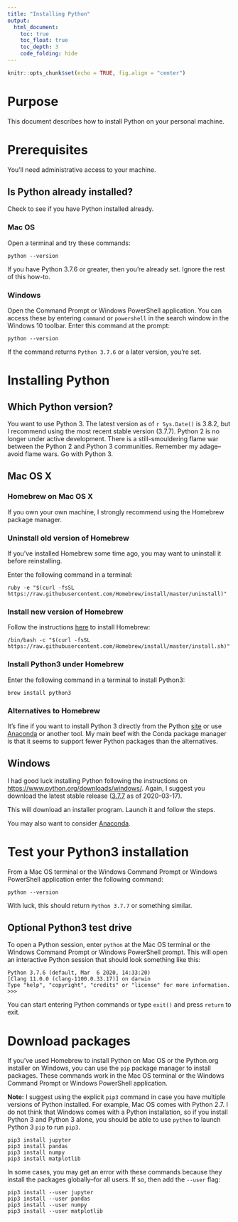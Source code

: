 ```yaml
---
title: "Installing Python"
output:
  html_document:
    toc: true
    toc_float: true
    toc_depth: 3
    code_folding: hide
---
```


```r
knitr::opts_chunk$set(echo = TRUE, fig.align = "center")
```

# Purpose

This document describes how to install Python on your personal machine.

# Prerequisites

You'll need administrative access to your machine.

## Is Python already installed?

Check to see if you have Python installed already.

### Mac OS

Open a terminal and try these commands:

```
python --version
```

If you have Python 3.7.6 or greater, then you're already set.
Ignore the rest of this how-to.

### Windows

Open the Command Prompt or Windows PowerShell application.
You can access these by entering `command` or `powershell` in the search window in the Windows 10 toolbar.
Enter this command at the prompt:

```
python --version
```

If the command returns `Python 3.7.6` or a later version, you're set.

# Installing Python

## Which Python version?

You want to use Python 3.
The latest version as of `r Sys.Date()` is 3.8.2, but I recommend using the most recent stable version (3.7.7).
Python 2 is no longer under active development.
There is a still-smouldering flame war between the Python 2 and Python 3 communities.
Remember my adage--avoid flame wars.
Go with Python 3.

## Mac OS X

### Homebrew on Mac OS X

If you own your own machine, I strongly recommend using the Homebrew package manager.

### Uninstall old version of Homebrew

If you've installed Homebrew some time ago, you may want to uninstall it before reinstalling.

Enter the following command in a terminal:

```
ruby -e "$(curl -fsSL https://raw.githubusercontent.com/Homebrew/install/master/uninstall)"
```

### Install new version of Homebrew

Follow the instructions [here](https://brew.sh/) to install Homebrew:

```
/bin/bash -c "$(curl -fsSL https://raw.githubusercontent.com/Homebrew/install/master/install.sh)"
```

### Install Python3 under Homebrew

Enter the following command in a terminal to install Python3:

```
brew install python3
```

### Alternatives to Homebrew

It's fine if you want to install Python 3 directly from the Python [site](https://www.python.org/downloads/mac-osx/) or use [Anaconda](https://www.anaconda.com/) or another tool.
My main beef with the Conda package manager is that it seems to support fewer Python packages than the alternatives.

## Windows

I had good luck installing Python following the instructions on <https://www.python.org/downloads/windows/>.
Again, I suggest you download the latest stable release ([3.7.7](https://www.python.org/downloads/release/python-377/) as of 2020-03-17).

This will download an installer program.
Launch it and follow the steps.

You may also want to consider [Anaconda](https://www.anaconda.com/).

# Test your Python3 installation

From a Mac OS terminal or the Windows Command Prompt or Windows PowerShell application enter the following command:

```
python --version
```

With luck, this should return `Python 3.7.7` or something similar.

## Optional Python3 test drive

To open a Python session, enter `python` at the Mac OS terminal or the Windows Command Prompt or Windows PowerShell prompt.
This will open an interactive Python session that should look something like this:

```
Python 3.7.6 (default, Mar  6 2020, 14:33:20)
[Clang 11.0.0 (clang-1100.0.33.17)] on darwin
Type "help", "copyright", "credits" or "license" for more information.
>>>
```

You can start entering Python commands or type `exit()` and press `return` to exit.

# Download packages

If you've used Homebrew to install Python on Mac OS or the Python.org installer on Windows, you can use the `pip` package manager to install packages.
These commands work in the Mac OS terminal or the Windows Command Prompt or Windows PowerShell application.

**Note:** I suggest using the explicit `pip3` command in case you have multiple versions of Python installed. For example, Mac OS comes with Python 2.7.
I do not think that Windows comes with a Python installation, so if you install Python 3 and Python 3 alone, you should be able to use `python` to launch Python 3 `pip` to run `pip3`.

```
pip3 install jupyter
pip3 install pandas
pip3 install numpy
pip3 install matplotlib
```

In some cases, you may get an error with these commands because they install the packages globally--for all users.
If so, then add the `--user` flag:

```
pip3 install --user jupyter
pip3 install --user pandas
pip3 install --user numpy
pip3 install --user matplotlib
```